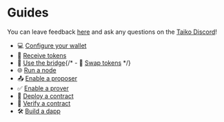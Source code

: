 # Guides

You can leave feedback [here](https://docs.google.com/forms/d/1Vn10tqZW0bPvNUItzeek9u8kh7YkQZOGorMb3LuJVVA) and ask any questions on the [Taiko Discord](https://discord.gg/taikoxyz)!

- 💻 [Configure your wallet](/docs/guides/configure-your-wallet)
- 🎈 [Receive tokens](/docs/guides/receive-tokens)
- 🌉 [Use the bridge](/docs/guides/use-the-bridge){/* - 🔄 [Swap tokens](/docs/guides/swap-tokens) */}
- 🌐 [Run a node](/docs/guides/run-a-node)
- 📤 [Enable a proposer](/docs/guides/enable-a-proposer)
- ✅ [Enable a prover](/docs/guides/enable-a-prover)
- 🚀 [Deploy a contract](/docs/guides/deploy-a-contract)
- 📜 [Verify a contract](/docs/guides/verify-a-contract)
- 🛠️ [Build a dapp](/docs/guides/build-a-dapp)
